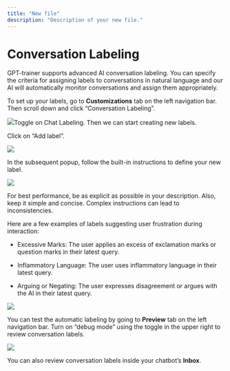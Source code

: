 ```yaml
---
title: "New file"
description: "Description of your new file."
---
```


# Conversation Labeling

GPT-trainer supports advanced AI conversation labeling. You can specify the criteria for assigning labels to conversations in natural language and our AI will automatically monitor conversations and assign them appropriately.

To set up your labels, go to **Customizations** tab on the left navigation bar. Then scroll down and click “Conversation Labeling”.

![](/image.png)Toggle on Chat Labeling. Then we can start creating new labels.

Click on “Add label”.

![](https://mintlify.s3.us-west-1.amazonaws.com/paladinmaxinc/images/conversation-labeling-2.png)

In the subsequent popup, follow the built-in instructions to define your new label.

![](https://mintlify.s3.us-west-1.amazonaws.com/paladinmaxinc/images/conversation-labeling-3.png)

For best performance, be as explicit as possible in your description. Also, keep it simple and concise. Complex instructions can lead to inconsistencies.

Here are a few examples of labels suggesting user frustration during interaction:

* Excessive Marks: The user applies an excess of exclamation marks or question marks in their latest query.

* Inflammatory Language: The user uses inflammatory language in their latest query.

* Arguing or Negating: The user expresses disagreement or argues with the AI in their latest query.

![](https://mintlify.s3.us-west-1.amazonaws.com/paladinmaxinc/images/conversation-labeling-4.png)

You can test the automatic labeling by going to **Preview** tab on the left navigation bar. Turn on “debug mode” using the toggle in the upper right to review conversation labels.

![](https://mintlify.s3.us-west-1.amazonaws.com/paladinmaxinc/images/conversation-labeling-5.png)

You can also review conversation labels inside your chatbot’s **Inbox**.